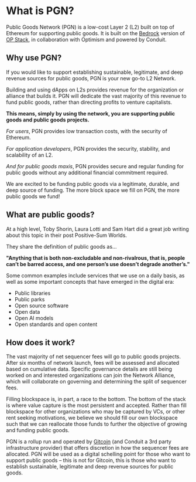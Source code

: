 # What is PGN?

Public Goods Network (PGN) is a low-cost Layer 2 (L2) built on top of Ethereum for supporting public goods. It is built on the [Bedrock](https://stack.optimism.io/docs/releases/bedrock/explainer/) version of [OP Stack](https://stack.optimism.io/), in collaboration with Optimism and powered by Conduit.

## Why use PGN?

If you would like to support establishing sustainable, legitimate, and deep revenue sources for public goods, PGN is your new go-to L2 Network.

Building and using dApps on L2s provides revenue for the organization or alliance that builds it. PGN will dedicate the vast majority of this revenue to fund public goods, rather than directing profits to venture capitalists. 

**This means, simply by using the network, you are supporting public goods and public goods projects.**

*For users*, PGN provides low transaction costs, with the security of Ethereum. 

*For application developers*, PGN provides the security, stability, and scalability of an L2. 

*And for public goods maxis*, PGN provides secure and regular funding for public goods without any additional financial commitment required. 

We are excited to be funding public goods via a legitimate, durable, and deep source of funding. The more block space we fill on PGN, the more public goods we fund!

## What are public goods?

At a high level, Toby Shorin, Laura Lotti and Sam Hart did a great job writing about this topic in their post Positive-Sum Worlds. 

They share the definition of public goods as… 

**"Anything that is both non-excludable and non-rivalrous, that is, people can’t be barred access, and one person’s use doesn’t degrade another’s."**

Some common examples include services that we use on a daily basis, as well as some important concepts that have emerged in the digital era:
* Public libraries
* Public parks
* Open source software
* Open data
* Open AI models
* Open standards and open content

## How does it work?

The vast majority of net sequencer fees will go to public goods projects. After six months of network launch, fees will be assessed and allocated based on cumulative data. Specific governance details are still being worked on and interested organizations can join the Network Alliance, which will collaborate on governing and determining the split of sequencer fees.

Filling blockspace is, in part, a race to the bottom. The bottom of the stack is where value capture is the most persistent and accepted. Rather than fill blockspace for other organizations who may be captured by VCs, or other rent seeking motivations, we believe we should fill our own blockspace such that we can reallocate those funds to further the objective of growing and funding public goods.

PGN is a rollup run and operated by [Gitcoin](https://www.gitcoin.co/) (and Conduit a 3rd party infrastructure provider) that offers discretion in how the sequencer fees are allocated. PGN will be used as a digital schelling point for those who want to support public goods – this is not for Gitcoin, this is those who want to establish sustainable, legitimate and deep revenue sources for public goods.
